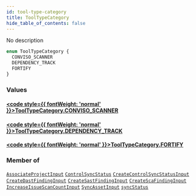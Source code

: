 ```yaml
---
id: tool-type-category
title: ToolTypeCategory
hide_table_of_contents: false
---
```








No description

```graphql
enum ToolTypeCategory {
  CONVISO_SCANNER
  DEPENDENCY_TRACK
  FORTIFY
}
```


### Values

#### [<code style={{ fontWeight: 'normal' }}>ToolTypeCategory.<b>CONVISO_SCANNER</b></code>](#) 
> 
> 

#### [<code style={{ fontWeight: 'normal' }}>ToolTypeCategory.<b>DEPENDENCY_TRACK</b></code>](#) 
> 
> 

#### [<code style={{ fontWeight: 'normal' }}>ToolTypeCategory.<b>FORTIFY</b></code>](#) 
> 
> 



### Member of

[`AssociateProjectInput`](/api/graphql/documentation/inputs/associate-project-input)  <Badge class="secondary" text="input"/><Bullet />[`ControlSyncStatus`](/api/graphql/documentation/objects/control-sync-status)  <Badge class="secondary" text="object"/><Bullet />[`CreateControlSyncStatusInput`](/api/graphql/documentation/inputs/create-control-sync-status-input)  <Badge class="secondary" text="input"/><Bullet />[`CreateDastFindingInput`](/api/graphql/documentation/inputs/create-dast-finding-input)  <Badge class="secondary" text="input"/><Bullet />[`CreateSastFindingInput`](/api/graphql/documentation/inputs/create-sast-finding-input)  <Badge class="secondary" text="input"/><Bullet />[`CreateScaFindingInput`](/api/graphql/documentation/inputs/create-sca-finding-input)  <Badge class="secondary" text="input"/><Bullet />[`IncreaseIssueScanCountInput`](/api/graphql/documentation/inputs/increase-issue-scan-count-input)  <Badge class="secondary" text="input"/><Bullet />[`SyncAssetInput`](/api/graphql/documentation/inputs/sync-asset-input)  <Badge class="secondary" text="input"/><Bullet />[`syncStatus`](/api/graphql/documentation/queries/sync-status)  <Badge class="secondary" text="query"/>



